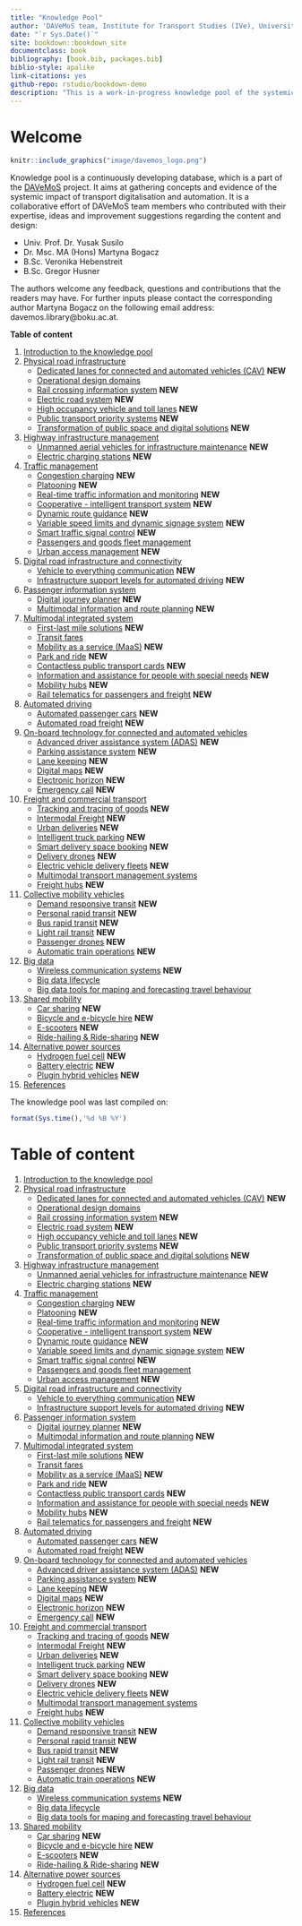```yaml
---
title: "Knowledge Pool"
author: 'DAVeMoS team, Institute for Transport Studies (IVe), University of Natural Resources and Life Sciences in Vienna'
date: "`r Sys.Date()`"
site: bookdown::bookdown_site
documentclass: book
bibliography: [book.bib, packages.bib]
biblio-style: apalike
link-citations: yes
github-repo: rstudio/bookdown-demo
description: "This is a work-in-progress knowledge pool of the systemic impact of transport digitalisation and automation."
---
```


# Welcome {-}

```r
knitr::include_graphics("image/davemos_logo.png")
```

Knowledge pool is a continuously developing database, which is a part of the [DAVeMoS](https://www.davemos.online/){target="_blank"} project. It aims at gathering concepts and evidence of the systemic impact of transport digitalisation and automation. It is a collaborative effort of DAVeMoS team members who contributed with their expertise, ideas and improvement suggestions regarding the content and design:

- Univ. Prof. Dr. Yusak Susilo
- Dr. Msc. MA (Hons) Martyna Bogacz
- B.Sc. Veronika Hebenstreit
- B.Sc. Gregor Husner


The authors welcome any feedback, questions and contributions that the readers may have. For further inputs please contact the corresponding author Martyna Bogacz on the following email address: davemos.library@boku.ac.at. <br/>

**Table of content**

1. [Introduction to the knowledge pool](#intro)
2. [Physical road infrastructure](#infrastructure)
    - [Dedicated lanes for connected and automated vehicles (CAV)](#dedicated_lanes) **NEW**
    - [Operational design domains](#ODD)
    - [Rail crossing information system](#rail_crossing_info_system) **NEW**
    - [Electric road system](#ers) **NEW**
    - [High occupancy vehicle and toll lanes](#high_occupancy) **NEW**
    - [Public transport priority systems](#public_trans_priority) **NEW**
    - [Transformation of public space and digital solutions](#transformation_public_space) **NEW**
3. [Highway infrastructure management](#highway)
    - [Unmanned aerial vehicles for infrastructure maintenance](#uav) **NEW**
    - [Electric charging stations](#charging_station) **NEW**
4. [Traffic management](#traffic)
    - [Congestion charging](#congestion_charging) **NEW**
    - [Platooning](#platooning) **NEW**
    - [Real-time traffic information and monitoring](#traffic_info_monitoring) **NEW**
    - [Cooperative - intelligent transport system](#cits) **NEW**
    - [Dynamic route guidance](#dynamic_route) **NEW**
    - [Variable speed limits and dynamic signage system](#variable_speed) **NEW**
    - [Smart traffic signal control](#adaptive_traffic_control) **NEW**
    - [Passengers and goods fleet management](#p_g_fleet_management)
    - [Urban access management](#urban_access) **NEW**
5. [Digital road infrastructure and connectivity](#digital)
    - [Vehicle to everything communication](#v2x) **NEW**
    - [Infrastructure support levels for automated driving](#infrast_support_level) **NEW**
6. [Passenger information system](#passenger)
    - [Digital journey planner](#djp) **NEW**
    - [Multimodal information and route planning](#info_and_route_planning) **NEW**
7. [Multimodal integrated system](#multimodal)
    - [First-last mile solutions](#flms) **NEW**
    - [Transit fares](#dist_time_fares)
    - [Mobility as a service (MaaS)](#maas) **NEW**
    - [Park and ride](#p_r) **NEW**
    - [Contactless public transport cards](#contactless_cards) **NEW**
    - [Information and assistance for people with special needs](#special_needs) **NEW**
    - [Mobility hubs](#mobility_hubs) **NEW**
    - [Rail telematics for passengers and freight](#rail_telematics) **NEW**
8. [Automated driving](#connected)
    - [Automated passenger cars](#av) **NEW**
    - [Automated road freight](#automated_road_freight) **NEW**
9. [On-board technology for connected and automated vehicles](#onboard)
    - [Advanced driver assistance system (ADAS)](#adas) **NEW**
    - [Parking assistance system](#parking_assistance) **NEW**
    - [Lane keeping](#lane_keeping) **NEW**
    - [Digital maps](#digital_maps) **NEW**
    - [Electronic horizon](#ehorizon) **NEW**
    - [Emergency call](#ecall) **NEW**
10. [Freight and commercial transport](#freight)
    - [Tracking and tracing of goods](#dangerous_goods) **NEW**
    - [Intermodal Freight](#intermodal_freight) **NEW**
    - [Urban deliveries](#urban_delivery) **NEW**
    - [Intelligent truck parking](#intelligent_truck_park) **NEW**
    - [Smart delivery space booking](#space_book) **NEW**
    - [Delivery drones](#delivery_drone) **NEW**
    - [Electric vehicle delivery fleets](#electric_delivery_fleets) **NEW**
    - [Multimodal transport management systems](#mtms)
    - [Freight hubs](#freight_hubs) **NEW**
11. [Collective mobility vehicles](#collective)
    - [Demand responsive transit](#drt) **NEW**
    - [Personal rapid transit](#prt) **NEW**
    - [Bus rapid transit](#brt) **NEW**
    - [Light rail transit](#lrt) **NEW**
    - [Passenger drones](#passenger_drones) **NEW**
    - [Automatic train operations](#automatic_train) **NEW**
12. [Big data](#big)
    - [Wireless communication systems](#wireless_com) **NEW**
    - [Big data lifecycle](#bd_life)
    - [Big data tools for maping and forecasting travel behaviour](#bd_tool_maping)
13. [Shared mobility](#shared)
    - [Car sharing](#car_sharing) **NEW**
    - [Bicycle and e-bicycle hire](#bike_sharing) **NEW**
    - [E-scooters](#scooters) **NEW**
    - [Ride-hailing & Ride-sharing](#ride_hailing) **NEW**
14. [Alternative power sources](#alternative)
    - [Hydrogen fuel cell](#FCEV) **NEW**
    - [Battery electric](#bev) **NEW**
    - [Plugin hybrid vehicles](#plugin_hybrid) **NEW**
15. [References](#reference)

The knowledge pool was last compiled on:

```r
format(Sys.time(),'%d %B %Y')
```

# Table of content {-}

1. [Introduction to the knowledge pool](#intro)
2. [Physical road infrastructure](#infrastructure)
    - [Dedicated lanes for connected and automated vehicles (CAV)](#dedicated_lanes) **NEW**
    - [Operational design domains](#ODD)
    - [Rail crossing information system](#rail_crossing_info_system) **NEW**
    - [Electric road system](#ers) **NEW**
    - [High occupancy vehicle and toll lanes](#high_occupancy) **NEW**
    - [Public transport priority systems](#public_trans_priority) **NEW**
    - [Transformation of public space and digital solutions](#transformation_public_space) **NEW**
3. [Highway infrastructure management](#highway)
    - [Unmanned aerial vehicles for infrastructure maintenance](#uav) **NEW**
    - [Electric charging stations](#charging_station) **NEW**
4. [Traffic management](#traffic)
    - [Congestion charging](#congestion_charging) **NEW**
    - [Platooning](#platooning) **NEW**
    - [Real-time traffic information and monitoring](#traffic_info_monitoring) **NEW**
    - [Cooperative - intelligent transport system](#cits) **NEW**
    - [Dynamic route guidance](#dynamic_route) **NEW**
    - [Variable speed limits and dynamic signage system](#variable_speed) **NEW**
    - [Smart traffic signal control](#adaptive_traffic_control) **NEW**
    - [Passengers and goods fleet management](#p_g_fleet_management)
    - [Urban access management](#urban_access) **NEW**
5. [Digital road infrastructure and connectivity](#digital)
    - [Vehicle to everything communication](#v2x) **NEW**
    - [Infrastructure support levels for automated driving](#infrast_support_level) **NEW**
6. [Passenger information system](#passenger)
    - [Digital journey planner](#djp) **NEW**
    - [Multimodal information and route planning](#info_and_route_planning) **NEW**
7. [Multimodal integrated system](#multimodal)
    - [First-last mile solutions](#flms) **NEW**
    - [Transit fares](#dist_time_fares)
    - [Mobility as a service (MaaS)](#maas) **NEW**
    - [Park and ride](#p_r) **NEW**
    - [Contactless public transport cards](#contactless_cards) **NEW**
    - [Information and assistance for people with special needs](#special_needs) **NEW**
    - [Mobility hubs](#mobility_hubs) **NEW**
    - [Rail telematics for passengers and freight](#rail_telematics) **NEW**
8. [Automated driving](#connected)
    - [Automated passenger cars](#av) **NEW**
    - [Automated road freight](#automated_road_freight) **NEW**
9. [On-board technology for connected and automated vehicles](#onboard)
    - [Advanced driver assistance system (ADAS)](#adas) **NEW**
    - [Parking assistance system](#parking_assistance) **NEW**
    - [Lane keeping](#lane_keeping) **NEW**
    - [Digital maps](#digital_maps) **NEW**
    - [Electronic horizon](#ehorizon) **NEW**
    - [Emergency call](#ecall) **NEW**
10. [Freight and commercial transport](#freight)
    - [Tracking and tracing of goods](#dangerous_goods) **NEW**
    - [Intermodal Freight](#intermodal_freight) **NEW**
    - [Urban deliveries](#urban_delivery) **NEW**
    - [Intelligent truck parking](#intelligent_truck_park) **NEW**
    - [Smart delivery space booking](#space_book) **NEW**
    - [Delivery drones](#delivery_drone) **NEW**
    - [Electric vehicle delivery fleets](#electric_delivery_fleets) **NEW**
    - [Multimodal transport management systems](#mtms)
    - [Freight hubs](#freight_hubs) **NEW**
11. [Collective mobility vehicles](#collective)
    - [Demand responsive transit](#drt) **NEW**
    - [Personal rapid transit](#prt) **NEW**
    - [Bus rapid transit](#brt) **NEW**
    - [Light rail transit](#lrt) **NEW**
    - [Passenger drones](#passenger_drones) **NEW**
    - [Automatic train operations](#automatic_train) **NEW**
12. [Big data](#big)
    - [Wireless communication systems](#wireless_com) **NEW**
    - [Big data lifecycle](#bd_life)
    - [Big data tools for maping and forecasting travel behaviour](#bd_tool_maping)
13. [Shared mobility](#shared)
    - [Car sharing](#car_sharing) **NEW**
    - [Bicycle and e-bicycle hire](#bike_sharing) **NEW**
    - [E-scooters](#scooters) **NEW**
    - [Ride-hailing & Ride-sharing](#ride_hailing) **NEW**
14. [Alternative power sources](#alternative)
    - [Hydrogen fuel cell](#FCEV) **NEW**
    - [Battery electric](#bev) **NEW**
    - [Plugin hybrid vehicles](#plugin_hybrid) **NEW**
15. [References](#reference)


